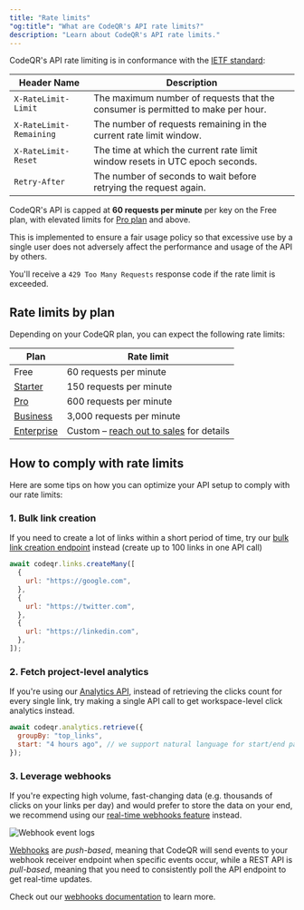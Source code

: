 ```yaml
---
title: "Rate limits"
"og:title": "What are CodeQR's API rate limits?"
description: "Learn about CodeQR's API rate limits."
---
```


CodeQR's API rate limiting is in conformance with the [IETF standard](https://datatracker.ietf.org/doc/html/draft-ietf-httpapi-ratelimit-headers):

| Header Name             | Description                                                                     |
| ----------------------- | ------------------------------------------------------------------------------- |
| `X-RateLimit-Limit`     | The maximum number of requests that the consumer is permitted to make per hour. |
| `X-RateLimit-Remaining` | The number of requests remaining in the current rate limit window.              |
| `X-RateLimit-Reset`     | The time at which the current rate limit window resets in UTC epoch seconds.    |
| `Retry-After`           | The number of seconds to wait before retrying the request again.                |

CodeQR's API is capped at **60 requests per minute** per key on the Free plan, with elevated limits for [Pro plan](https://codeqr.io/help/article/pro-plan) and above.

This is implemented to ensure a fair usage policy so that excessive use by a single user does not adversely affect the performance and usage of the API by others.

You'll receive a `429 Too Many Requests` response code if the rate limit is exceeded.

## Rate limits by plan

Depending on your CodeQR plan, you can expect the following rate limits:

| Plan                                                     | Rate limit                                                                 |
| -------------------------------------------------------- | -------------------------------------------------------------------------- |
| Free                                                     | 60 requests per minute                                                     |
| [Starter](https://codeqr.io/help/article/starter-plan)   | 150 requests per minute                                                    |
| [Pro](https://codeqr.io/help/article/pro-plan)           | 600 requests per minute                                                    |
| [Business](https://codeqr.io/help/article/business-plan) | 3,000 requests per minute                                                  |
| [Enterprise](https://codeqr.io/enterprise)               | Custom – [reach out to sales](https://codeqr.io/contact/sales) for details |

## How to comply with rate limits

Here are some tips on how you can optimize your API setup to comply with our rate limits:

### 1. Bulk link creation

If you need to create a lot of links within a short period of time, try our [bulk link creation endpoint](/api-reference/endpoint/bulk-create-links) instead (create up to 100 links in one API call)

<CodeGroup>

```javascript Node.js
await codeqr.links.createMany([
  {
    url: "https://google.com",
  },
  {
    url: "https://twitter.com",
  },
  {
    url: "https://linkedin.com",
  },
]);
```

</CodeGroup>
    
### 2. Fetch project-level analytics

If you're using our [Analytics API](/api-reference/endpoint/retrieve-analytics), instead of retrieving the clicks count for every single link, try making a single API call to get workspace-level click analytics instead.

<CodeGroup>

```javascript Node.js
await codeqr.analytics.retrieve({
  groupBy: "top_links",
  start: "4 hours ago", // we support natural language for start/end params
});
```

</CodeGroup>

### 3. Leverage webhooks

If you're expecting high volume, fast-changing data (e.g. thousands of clicks on your links per day) and would prefer to store the data on your end, we recommend using our [real-time webhooks feature](https://codeqr.io/blog/introducing-webhooks) instead.

<Frame>
  <img
    src="https://assets.codeqr.io/blog/webhook-event-logs.jpg"
    alt="Webhook event logs"
  />
</Frame>

[Webhooks](/concepts/webhooks/introduction) are _push-based_, meaning that CodeQR will send events to your webhook receiver endpoint when specific events occur, while a REST API is _pull-based_, meaning that you need to consistently poll the API endpoint to get real-time updates.

Check out our [webhooks documentation](/concepts/webhooks/introduction) to learn more.
